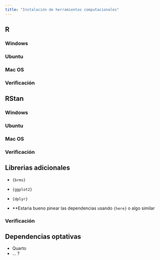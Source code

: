 ```yaml
---
title: "Instalación de herramientas computacionales"
---
```


## R

### Windows

### Ubuntu

### Mac OS

### Verificación

## RStan

### Windows

### Ubuntu

### Mac OS

### Verificación

## Librerias adicionales

* `{brms}`
* `{ggplot2}`
* `{dplyr}`

* **Estaria bueno pinear las dependencias usando `{here}` o algo similar

### Verificación

## Dependencias optativas

* Quarto
* ... ?
